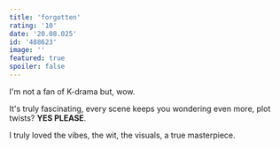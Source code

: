 ```yaml
---
title: 'forgotten'
rating: '10'
date: '20.08.025'
id: '488623'
image: ''
featured: true
spoiler: false
---
```

I'm not a fan of K-drama but, wow.

It's truly fascinating, every scene keeps you wondering even more, plot twists? **YES PLEASE**.

I truly loved the vibes, the wit, the visuals, a true masterpiece.